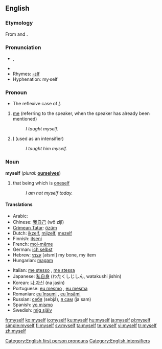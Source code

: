 ==English==

{{rank|certain|sent|keep|271|myself|morning|money|door}}

===Etymology===
From {{term|my}} and {{term|-self}}.

===Pronunciation===
{{English reflexive pronouns}}
* {{IPA|/maɪˈsɛɫf/}}, {{SAMPA|/maI"sElf/}}
*{{audio|en-us-myself.ogg|Audio (US)}}
* Rhymes: [[Rhymes:English:-ɛlf|-ɛlf]]
*Hyphenation: my&middot;self

===Pronoun===
{{en-pron}}
*The reflexive case of ''[[I]]''.

# [[me]] (referring to the speaker, when the speaker has already been mentioned)
#:''I taught myself.''
# [[I]] (used as an intensifier)
#:''I taught him myself.''

===Noun===
'''myself'''  (''plural:'' '''[[ourselves]]''')

# that being which is [[oneself]]
#:''I am not myself today.''

====Translations====
{{trans-top|that being which is oneself}}
*Arabic: {{Arab|[[نفسي]]}} {{IPAchar|(nafsī)}}
*Chinese: [[我自己]] (wǒ zìjǐ)
*[[Crimean Tatar]]: [[özüm]]
*Dutch: [[ikzelf]], [[mijzelf]], [[mezelf]]
*Finnish: [[itseni]]
*French: [[moi-même]]
*German: [[ich selbst]]
*Hebrew: [[עצמי]] [atsmi] my bone, my item 
*Hungarian: [[magam]]
{{trans-mid}}
*Italian: [[me stesso]] {{m}}, [[me stessa]] {{f}}
*Japanese: [[私自身]] (わたくしじしん, watakushi jishin)
*Korean: [[나 자신]] (na jasin)
*Portuguese: [[eu mesmo]] {{m}}, [[eu mesma]] {{f}}
*Romanian: [[eu însumi]] {{m}}, [[eu însămi]] {{f}}
*Russian: [[себя]] (sebjá), [[сам|я сам]] (ja sam)
*Spanish: [[yo mismo]]
*Swedish: [[mig själv]]
{{trans-bottom}}

[[Category:English first person pronouns]]
[[Category:English intensifiers]]

[[fr:myself]]
[[ko:myself]]
[[io:myself]]
[[ku:myself]]
[[hu:myself]]
[[ja:myself]]
[[pl:myself]]
[[simple:myself]]
[[fi:myself]]
[[sv:myself]]
[[ta:myself]]
[[te:myself]]
[[vi:myself]]
[[tr:myself]]
[[zh:myself]]